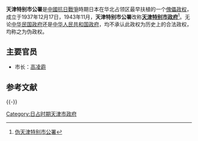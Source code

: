 '''天津特别市公署'''是[[中國抗日戰爭|中國抗日戰爭]]時期日本在华北占领区最早扶植的一个[[傀儡政权|傀儡政权]]，成立于1937年12月17日，1943年11月，'''天津特别市公署'''改称[[天津特别市政府_(日占时期)|'''天津特别市政府''']]<ref>[http://www.tjhbq.gov.cn/ReadNews.asp?NewsID=2644 伪天津特别市公署]{{dead link|date=2017年12月 |bot=InternetArchiveBot |fix-attempted=yes }}</ref>。无论[[中华民国政府|中华民国政府]]还是[[中华人民共和国政府|中华人民共和国政府]]，均不承认此政权为历史上的合法政权，均称之为伪政权。

== 主要官员 ==
*市长：[[高凌霨|高凌霨]]

== 参考文献 ==
{{Reflist}}

{{-}}
{{Serial|先前機關|[[天津市治安维持会|天津市治安维持会]]|[[天津市|天津市]][[最高行政机关|最高行政机关]]<br />1937年12月17日－1943年11月|後繼機關| [[天津特别市政府_(日占时期)|'''天津特别市政府''']]}}
{{天津近代历史文化专题}}
{{天津市市长}}

[[Category:日占时期天津市政府|Category:日占时期天津市政府]]